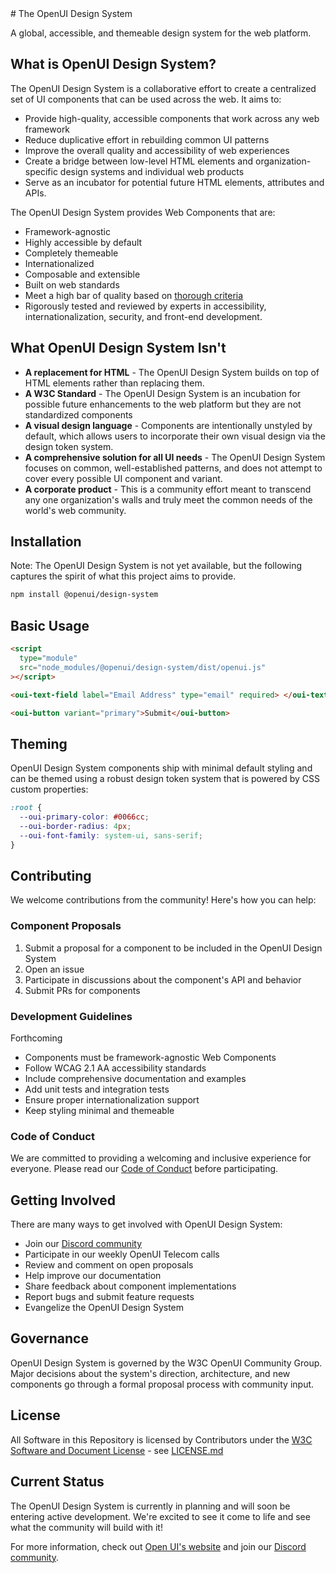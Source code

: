 

<Layout title="Open UI Design System">
  # The OpenUI Design System

A global, accessible, and themeable design system for the web platform.

## What is OpenUI Design System?

The OpenUI Design System is a collaborative effort to create a centralized set of UI components that can be used across the web. It aims to:

- Provide high-quality, accessible components that work across any web framework
- Reduce duplicative effort in rebuilding common UI patterns
- Improve the overall quality and accessibility of web experiences
- Create a bridge between low-level HTML elements and organization-specific design systems and individual web products
- Serve as an incubator for potential future HTML elements, attributes and APIs.

The OpenUI Design System provides Web Components that are:

- Framework-agnostic
- Highly accessible by default
- Completely themeable
- Internationalized
- Composable and extensible
- Built on web standards
- Meet a high bar of quality based on [thorough criteria](https://docs.google.com/document/d/1eTSxCWd3yRMxTCAs3a74NzQ6C9gikYQLZeVdCMODwOg/edit?tab=t.0#heading=h.jjvcvbvmo8v1)
- Rigorously tested and reviewed by experts in accessibility, internationalization, security, and front-end development.

## What OpenUI Design System Isn't

- **A replacement for HTML** - The OpenUI Design System builds on top of HTML elements rather than replacing them.
- **A W3C Standard** - The OpenUI Design System is an incubation for possible future enhancements to the web platform but they are not standardized components
- **A visual design language** - Components are intentionally unstyled by default, which allows users to incorporate their own visual design via the design token system.
- **A comprehensive solution for all UI needs** - The OpenUI Design System focuses on common, well-established patterns, and does not attempt to cover every possible UI component and variant.
- **A corporate product** - This is a community effort meant to transcend any one organization's walls and truly meet the common needs of the world's web community.

## Installation

Note: The OpenUI Design System is not yet available, but the following captures the spirit of what this project aims to provide.

```bash
npm install @openui/design-system
```

## Basic Usage

```html
<script
  type="module"
  src="node_modules/@openui/design-system/dist/openui.js"
></script>

<oui-text-field label="Email Address" type="email" required> </oui-text-field>

<oui-button variant="primary">Submit</oui-button>
```

## Theming

OpenUI Design System components ship with minimal default styling and can be themed using a robust design token system that is powered by CSS custom properties:

```css
:root {
  --oui-primary-color: #0066cc;
  --oui-border-radius: 4px;
  --oui-font-family: system-ui, sans-serif;
}
```

## Contributing

We welcome contributions from the community! Here's how you can help:

### Component Proposals

1. Submit a proposal for a component to be included in the OpenUI Design System
2. Open an issue
3. Participate in discussions about the component's API and behavior
4. Submit PRs for components

### Development Guidelines

Forthcoming

- Components must be framework-agnostic Web Components
- Follow WCAG 2.1 AA accessibility standards
- Include comprehensive documentation and examples
- Add unit tests and integration tests
- Ensure proper internationalization support
- Keep styling minimal and themeable

### Code of Conduct

We are committed to providing a welcoming and inclusive experience for everyone. Please read our [Code of Conduct](CODE_OF_CONDUCT.md) before participating.

## Getting Involved

There are many ways to get involved with OpenUI Design System:

- Join our [Discord community](https://discord.gg/DEWjhSw)
- Participate in our weekly OpenUI Telecom calls
- Review and comment on open proposals
- Help improve our documentation
- Share feedback about component implementations
- Report bugs and submit feature requests
- Evangelize the OpenUI Design System

## Governance

OpenUI Design System is governed by the W3C OpenUI Community Group. Major decisions about the system's direction, architecture, and new components go through a formal proposal process with community input.

## License

All Software in this Repository is licensed by Contributors
under the
[W3C Software and Document License](https://www.w3.org/copyright/software-license-2023/) - see [LICENSE.md](LICENSE.md)

## Current Status

The OpenUI Design System is currently in planning and will soon be entering active development. We're excited to see it come to life and see what the community will build with it!

For more information, check out [Open UI's website](https://open-ui.org/) and join our [Discord community](https://discord.gg/DEWjhSw).

</Layout>
